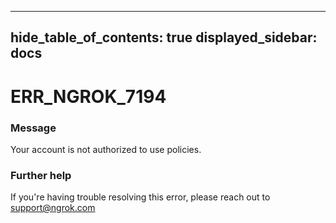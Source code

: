 

---
hide_table_of_contents: true
displayed_sidebar: docs
---


# ERR_NGROK_7194

### Message
Your account is not authorized to use policies.

<ErrorDetails error="err_ngrok_7194" />



### Further help
If you're having trouble resolving this error, please reach out to [support@ngrok.com](mailto:support@ngrok.com?subject=Help%20with%20ERR_NGROK_7194)


